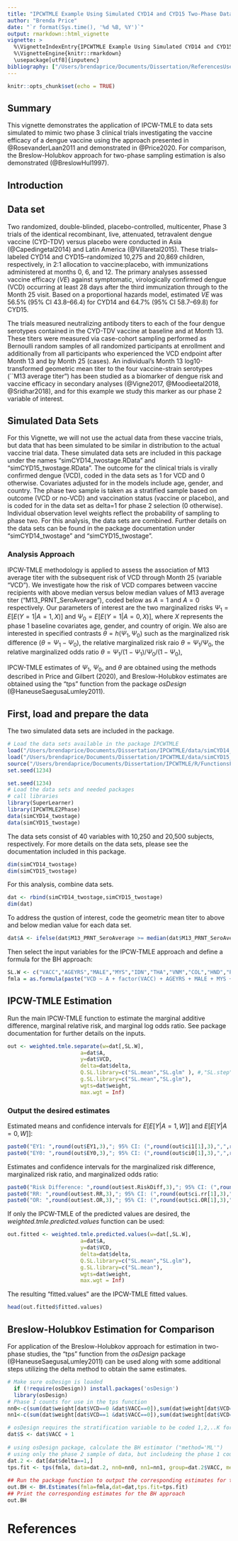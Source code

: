 ```yaml
---
title: "IPCWTMLE Example Using Simulated CYD14 and CYD15 Two-Phase Data"
author: "Brenda Price"
date: "`r format(Sys.time(), '%d %B, %Y')`"
output: rmarkdown::html_vignette
vignette: >
  %\VignetteIndexEntry{IPCWTMLE Example Using Simulated CYD14 and CYD15 Two-Phase Data}
  %\VignetteEngine{knitr::rmarkdown}
  \usepackage[utf8]{inputenc}
bibliography: ["/Users/brendaprice/Documents/Dissertation/ReferencesUsedinIPCWTMLepkgVignette.bib"]
---
```


```r
knitr::opts_chunk$set(echo = TRUE)
```

## Summary

This vignette demonstrates the application of IPCW-TMLE to data sets simulated to mimic two phase 3 clinical trials investigating the vaccine efficacy of a dengue vaccine using the approach presented in @RosevanderLaan2011 and demonstrated in @Price2020.  For comparison, the Breslow-Holubkov approach for two-phase sampling estimation is also demonstrated (@BreslowHul1997).

## Introduction
## Data set
Two randomized, double-blinded, placebo-controlled, multicenter, Phase 3 trials of the identical recombinant, live, attenuated, tetravalent dengue vaccine (CYD-TDV) versus placebo were conducted in Asia (@Capedingetal2014) and Latin America (@Villaretal2015). These trials--labeled CYD14 and CYD15--randomized 10,275 and 20,869 children, respectively, in 2:1 allocation to vaccine:placebo, with immunizations administered at months 0, 6, and 12.  The primary analyses assessed vaccine efficacy ($VE$) against symptomatic, virologically confirmed dengue (VCD) occurring at least 28 days after the third immunization through to the Month 25 visit. Based on a proportional hazards model, estimated $VE$ was 56.5\% (95\% CI 43.8--66.4) for CYD14 and 64.7\% (95\% CI 58.7--69.8) for CYD15.

The trials measured neutralizing antibody titers to each of the four dengue serotypes contained in the CYD-TDV vaccine at baseline and at Month 13. These titers were measured via case-cohort sampling performed as Bernoulli random samples of all randomized participants at enrollment and additionally from all participants who experienced the VCD endpoint after Month 13 and by Month 25 (cases).  An individual's Month 13 log10-transformed geometric mean titer to the four vaccine-strain serotypes (``M13 average titer") has been studied as a biomarker of dengue risk and vaccine efficacy in secondary analyses (@Vigne2017, @Moodieetal2018, @Sridhar2018), and for this example we study this marker as our phase 2 variable of interest. 

## Simulated Data Sets
For this Vignette, we will not use the actual data from these vaccine trials, but data that has been simulated to be similar in distribution to the actual vaccine trial data.  These simulated data sets are included in this package under the names "simCYD14_twostage.RData" and "simCYD15_twostage.RData".  The outcome for the clinical trials is virally confirmed dengue (VCD), coded in the data sets as 1 for VCD and 0 otherwise.  Covariates adjusted for in the models include age, gender, and country.  The phase two sample is taken as a stratified sample based on outcome (VCD or no-VCD) and vaccination status (vaccine or placebo), and is coded for in the data set as delta=1 for phase 2 selection (0 otherwise).  Individual observation level weights reflect the probability of sampling to phase two.  For this analysis, the data sets are combined.  Further details on the data sets can be found in the package documentation under "simCYD14_twostage" and "simCYD15_twostage".

### Analysis Approach
IPCW-TMLE methodology is applied to assess the association of M13 average titer with the subsequent risk of VCD through Month 25 (variable "VCD"). We investigate how the risk of VCD compares between vaccine recipients with above median versus below median values of M13 average titer ("M13_PRNT_SeroAverage"), coded below as $A=1$ and $A=0$ respectively. Our parameters of interest are the two marginalized risks $\Psi_1 = E[E(Y=1|A=1,X)]$ and $\Psi_0 = E[E(Y=1|A=0,X)]$, where $X$ represents the phase 1 baseline covariates 
age, gender, and country of origin.   We also are interested in specified contrasts $\theta = h(\Psi_1,\Psi_0)$ such as the marginalized risk difference ($\theta =\Psi_1-\Psi_0$), the relative marginalized risk raio $\theta = \Psi_1 / \Psi_0$, the relative marginalized odds ratio $\theta = \Psi_1/(1-\Psi_1) / \Psi_0/(1-\Psi_0)$, 

IPCW-TMLE estimates of $\Psi_1$, $\Psi_0$, and $\theta$ are obtained using the methods described in Price and Gilbert (2020), and Breslow-Holubkov estimates are obtained using the "tps" function from the package _osDesign_ (@HaneuseSaegusaLumley2011).

## First, load and prepare the data

The two simulated data sets are included in the package.

```r
# Load the data sets available in the package IPCWTMLE
load("/Users/brendaprice/Documents/Dissertation/IPCWTMLE/data/simCYD14_twostage.RData")
load("/Users/brendaprice/Documents/Dissertation/IPCWTMLE/data/simCYD15_twostage.RData")
source("/Users/brendaprice/Documents/Dissertation/IPCWTMLE/R/FunctionsForPackage09242019.R")
set.seed(1234)
```

```r
set.seed(1234)
# Load the data sets and needed packages
# call libraries
library(SuperLearner)
library(IPCWTMLE2Phase)
data(simCYD14_twostage)
data(simCYD15_twostage)
```

The data sets consist of 40 variables with 10,250 and 20,500 subjects, respectively.  For more details on the data sets, please see the documentation included in this package.

```r
dim(simCYD14_twostage)
dim(simCYD15_twostage)
```

For this analysis, combine data sets.  

```r
dat <- rbind(simCYD14_twostage,simCYD15_twostage)
dim(dat)
```

To address the qustion of interest, code the geometric mean titer to above and below median value for each data set.

```r
dat$A <- ifelse(dat$M13_PRNT_SeroAverage >= median(dat$M13_PRNT_SeroAverage),1,0)
```

Then select the input variables for the IPCW-TMLE approach and define a formula for the BH approach:


```r
SL.W <- c("VACC","AGEYRS","MALE","MYS","IDN","THA","VNM","COL","HND","PRI", "MEX","M13_MNv2_SeroAverage" )
fmla = as.formula(paste("VCD ~ A + factor(VACC) + AGEYRS + MALE + MYS + IDN + THA + VNM + COL + HND + PRI + MEX"))

```

## IPCW-TMLE Estimation
Run the main IPCW-TMLE function to estimate the marginal additive difference, marginal relative risk, and marginal log odds ratio.  See package documentation for further details on the inputs.

```r
out <- weighted.tmle.separate(w=dat[,SL.W], 
                       a=dat$A, 
                       y=dat$VCD, 
                       delta=dat$delta, 
                       Q.SL.library=c("SL.mean","SL.glm" ), #,"SL.step","SL.glmnet"), 
                       g.SL.library=c("SL.mean","SL.glm"), 
                       wgts=dat$weight,
                       max.wgt = Inf)
```

### Output the desired estimates
Estimated means and confidence intervals for $E[E[Y|A=1,W]]$ and $E[E[Y|A=0,W]]$:
```r
paste0("EY1: ",round(out$EY1,3),"; 95% CI: (",round(out$ci1[1],3),",",round(out$ci1[2],3) ,")")
paste0("EY0: ",round(out$EY0,3),"; 95% CI: (",round(out$ci0[1],3),",",round(out$ci0[2],3) ,")")
```

Estimates and confidence intervals for the marginalized risk difference, marginalized risk ratio, and marginalized odds ratio:
```r
paste0("Risk Difference: ",round(out$est.RiskDiff,3),"; 95% CI: (",round(out$ci.RiskDiff[1],3),",",round(out$ci.RiskDiff[2],3) ,")")
paste0("RR: ",round(out$est.RR,3),"; 95% CI: (",round(out$ci.rr[1],3),",",round(out$ci.rr[2],3) ,")")
paste0("OR: ",round(out$est.OR,3),"; 95% CI: (",round(out$ci.OR[1],3),",",round(out$ci.OR[2],3) ,")")

```

If only the IPCW-TMLE of the predicted values are desired, the *weighted.tmle.predicted.values* function can be used:

```r
out.fitted <- weighted.tmle.predicted.values(w=dat[,SL.W], 
                       a=dat$A, 
                       y=dat$VCD, 
                       delta=dat$delta, 
                       Q.SL.library=c("SL.mean","SL.glm"), 
                       g.SL.library=c("SL.mean"), 
                       wgts=dat$weight,
                       max.wgt = Inf)
```

The resulting "fitted.values" are the IPCW-TMLE fitted values. 

```r
head(out.fitted$fitted.values)
```


## Breslow-Holubkov Estimation for Comparison

For application of the Breslow-Holubkov approach for estimation in two-phase studies, the "tps" function from the _osDesign_ package (@HaneuseSaegusaLumley2011) can be used along with some additional steps utilizing the delta method to obtain the same estimates.  

```r
# Make sure osDesign is loaded
  if (!require(osDesign)) install.packages('osDesign')
  library(osDesign)
# Phase I counts for use in the tps function
nn0<-c(sum(dat$weight[dat$VCD==0 &dat$VACC==0]),sum(dat$weight[dat$VCD==0 &dat$VACC==1]))
nn1<-c(sum(dat$weight[dat$VCD==1 &dat$VACC==0]),sum(dat$weight[dat$VCD==1 &dat$VACC==1]))

# osDesign requires the stratification variable to be coded 1,2,..K for K strata
dat$S <- dat$VACC + 1
    
# using osDesign package, calculate the BH estimator ("method='ML'")
# using only the phase 2 sample of data, but includeing the phase 1 counts as nn0 and nn1
dat.2 <- dat[dat$delta==1,]
tps.fit <- tps(fmla, data=dat.2, nn0=nn0, nn1=nn1, group=dat.2$VACC, method="ML")
  
## Run the package function to output the corresponding estimates for the BH approach
out.BH <- BH.Estimates(fmla=fmla,dat=dat,tps.fit=tps.fit)
## Print the corresponding estimates for the BH approach
out.BH
```


# References

